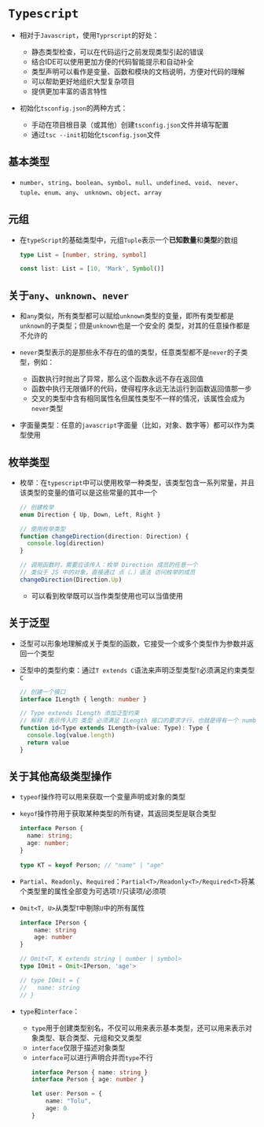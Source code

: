 # `Typescript`

* 相对于`Javascript`，使用`Typrscript`的好处：

  * 静态类型检查，可以在代码运行之前发现类型引起的错误
  * 结合IDE可以使用更加方便的代码智能提示和自动补全
  * 类型声明可以看作是变量、函数和模块的文档说明，方便对代码的理解
  * 可以帮助更好地组织大型复杂项目
  * 提供更加丰富的语言特性

* 初始化`tsconfig.json`的两种方式：

  * 手动在项目根目录（或其他）创建`tsconfig.json`文件并填写配置
  * 通过`tsc --init`初始化`tsconfig.json`文件

## 基本类型

  * `number`、`string`、`boolean`、`symbol`、`null`、`undefined`、`void`、
  `never`、`tuple`、`enum`、`any`、 `unknown`、`object`、`array`

## 元组

* 在`typeScript`的基础类型中，元组`Tuple`表示一个**已知数量**和**类型**的数组
  ```typescript
  type List = [number, string, symbol]

  const list: List = [10, 'Mark', Symbol()]
  ```

## 关于`any`、`unknown`、`never`

* 和`any`类似，所有类型都可以赋给`unknown`类型的变量，即所有类型都是`unknown`的子类型；但是`unknown`也是一个安全的
类型，对其的任意操作都是不允许的

* `never`类型表示的是那些永不存在的值的类型，任意类型都不是`never`的子类型，例如：

  * 函数执行时抛出了异常，那么这个函数永远不存在返回值
  * 函数中执行无限循环的代码，使得程序永远无法运行到函数返回值那一步
  * 交叉的类型中含有相同属性名但属性类型不一样的情况，该属性会成为`never`类型

* 字面量类型：任意的`javascript`字面量（比如，对象、数字等）都可以作为类型使用

## 枚举类型

* 枚举：在`typescript`中可以使用枚举一种类型，该类型包含一系列常量，并且该类型的变量的值可以是这些常量的其中一个
  ```typescript
  // 创建枚举
  enum Direction { Up, Down, Left, Right }

  // 使用枚举类型
  function changeDirection(direction: Direction) {
    console.log(direction)
  }

  // 调用函数时，需要应该传入：枚举 Direction 成员的任意一个
  // 类似于 JS 中的对象，直接通过 点（.）语法 访问枚举的成员
  changeDirection(Direction.Up)
  ```
  * 可以看到枚举既可以当作类型使用也可以当值使用

## 关于泛型

* 泛型可以形象地理解成关于类型的函数，它接受一个或多个类型作为参数并返回一个类型

* 泛型中的类型约束：通过`T extends C`语法来声明泛型类型`T`必须满足约束类型`C`
  ```typescript
  // 创建一个接口
  interface ILength { length: number }

  // Type extends ILength 添加泛型约束
  // 解释：表示传入的 类型 必须满足 ILength 接口的要求才行，也就是得有一个 number 类型的 length 属性
  function id<Type extends ILength>(value: Type): Type {
    console.log(value.length)
    return value
  }
  ```

## 关于其他高级类型操作

* `typeof`操作符可以用来获取一个变量声明或对象的类型

* `keyof`操作符用于获取某种类型的所有键，其返回类型是联合类型
  ```typescript
  interface Person {
    name: string;
    age: number;
  }
  ​
  type KT = keyof Person; // "name" | "age"
  ```

* `Partial`、`Readonly`、`Required`：`Partial<T>/Readonly<T>/Required<T>`将某个类型里的属性全部变为可选项`?`/只读项/必须项

* `Omit<T, U>`从类型`T`中剔除`U`中的所有属性
  ```typescript
  interface IPerson {
      name: string
      age: number
  }

  // Omit<T, K extends string | number | symbol>
  type IOmit = Omit<IPerson, 'age'>

  // type IOmit = {
  //   name: string
  // }
  ```

* `type`和`interface`：
  * `type`用于创建类型别名，不仅可以用来表示基本类型，还可以用来表示对象类型、联合类型、元组和交叉类型
  * `interface`仅限于描述对象类型
  * `interface`可以进行声明合并而`type`不行
    ```typescript
    interface Person { name: string }
    interface Person { age: number }

    let user: Person = {
        name: "Tolu",
        age: 0
    }
    ```